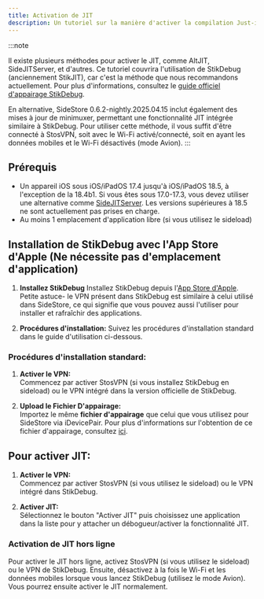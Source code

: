```yaml
---
title: Activation de JIT
description: Un tutoriel sur la manière d'activer la compilation Just-in-Time (JIT) pour les applications qui en ont besoin.
---
```


:::note

Il existe plusieurs méthodes pour activer le JIT, comme AltJIT, SideJITServer, et d'autres. Ce tutoriel couvrira l'utilisation de StikDebug (anciennement StikJIT), car c'est la méthode que nous recommandons actuellement. Pour plus d'informations, consultez le [guide officiel d'appairage StikDebug](https://github.com/StephenDev0/StikDebug-Guide/blob/main/pairing_file.md).

En alternative, SideStore 0.6.2-nightly.2025.04.15 inclut également des mises à jour de minimuxer, permettant une fonctionnalité JIT intégrée similaire à StikDebug. Pour utiliser cette méthode, il vous suffit d'être connecté à StosVPN, soit avec le Wi-Fi activé/connecté, soit en ayant les données mobiles et le Wi-Fi désactivés (mode Avion).
:::

## Prérequis
* Un appareil iOS sous iOS/iPadOS 17.4 jusqu'à iOS/iPadOS 18.5, à l'exception de la 18.4b1. Si vous êtes sous 17.0-17.3, vous devez utiliser une alternative comme [SideJITServer](https://github.com/nythepegasus/SideJITServer). Les versions supérieures à 18.5 ne sont actuellement pas prises en charge.
* Au moins 1 emplacement d'application libre (si vous utilisez le sideload)

## Installation de StikDebug avec l'App Store d'Apple (Ne nécessite pas d'emplacement d'application)
   
1. **Installez StikDebug**
   Installez StikDebug depuis l'[App Store d'Apple](https://apps.apple.com/fr/app/stikdebug/id6744045754). Petite astuce- le VPN présent dans StikDebug est similaire à celui utilisé dans SideStore, ce qui signifie que vous pouvez aussi l'utiliser pour installer et rafraîchir des applications.

2. **Procédures d'installation:**
   Suivez les procédures d'installation standard dans le guide d'utilisation ci-dessous.


### Procédures d'installation standard:

1. **Activer le VPN:**  
   Commencez par activer StosVPN (si vous installez StikDebug en sideload) ou le VPN intégré dans la version officielle de StikDebug.

2. **Upload le Fichier D'appairage:**  
   Importez le même **fichier d'appairage** que celui que vous utilisez pour SideStore via iDevicePair. Pour plus d'informations sur l'obtention de ce fichier d'appairage, consultez [ici](/docs/installation/pairing-file).

## Pour activer JIT:

1. **Activer le VPN:**  
   Commencez par activer StosVPN (si vous utilisez le sideload) ou le VPN intégré dans StikDebug.
   
2. **Activer JIT:**  
   Sélectionnez le bouton "Activer JIT" puis choisissez une application dans la liste pour y attacher un débogueur/activer la fonctionnalité JIT.

### Activation de JIT hors ligne
Pour activer le JIT hors ligne, activez StosVPN (si vous utilisez le sideload) ou le VPN de StikDebug. Ensuite, désactivez à la fois le Wi-Fi et les données mobiles lorsque vous lancez StikDebug (utilisez le mode Avion). Vous pourrez ensuite activer le JIT normalement.
